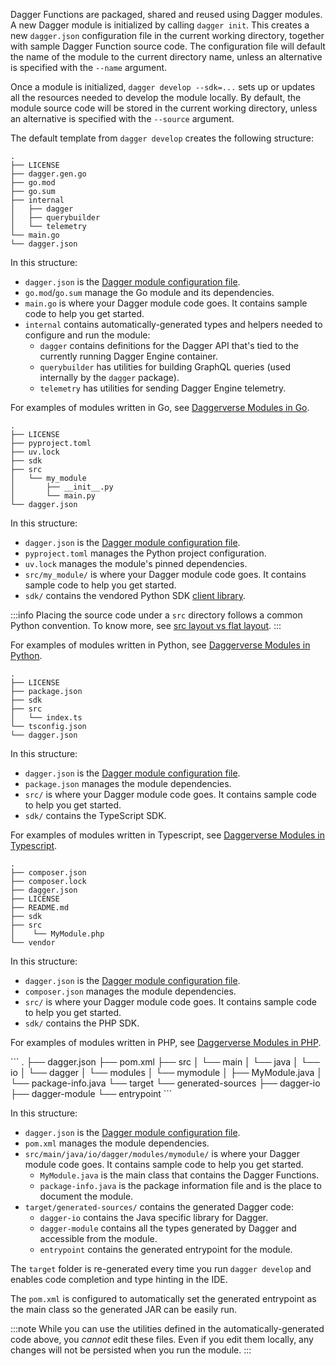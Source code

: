 
Dagger Functions are packaged, shared and reused using Dagger modules. A new Dagger module is initialized by calling `dagger init`. This creates a new `dagger.json` configuration file in the current working directory, together with sample Dagger Function source code. The configuration file will default the name of the module to the current directory name, unless an alternative is specified with the `--name` argument.

Once a module is initialized, `dagger develop --sdk=...` sets up or updates all the resources needed to develop the module locally. By default, the module source code will be stored in the current working directory, unless an alternative is specified with the `--source` argument.

The default template from `dagger develop` creates the following structure:

<Tabs groupId="language" queryString="sdk">
<TabItem value="go" label="Go">

```
.
├── LICENSE
├── dagger.gen.go
├── go.mod
├── go.sum
├── internal
│   ├── dagger
│   ├── querybuilder
│   └── telemetry
└── main.go
└── dagger.json
```

In this structure:

- `dagger.json` is the [Dagger module configuration file](../configuration/modules.mdx).
- `go.mod`/`go.sum` manage the Go module and its dependencies.
- `main.go` is where your Dagger module code goes. It contains sample code to help you get started.
- `internal` contains automatically-generated types and helpers needed to configure and run the module:
    - `dagger` contains definitions for the Dagger API that's tied to the currently running Dagger Engine container.
    - `querybuilder` has utilities for building GraphQL queries (used internally by the `dagger` package).
    - `telemetry` has utilities for sending Dagger Engine telemetry.

For examples of modules written in Go, see [Daggerverse Modules in Go](https://daggerverse.dev/search?sdk=go).

</TabItem>
<TabItem value="Python">

```
.
├── LICENSE
├── pyproject.toml
├── uv.lock
├── sdk
├── src
│   └── my_module
│       ├── __init__.py
│       └── main.py
└── dagger.json
```

In this structure:

- `dagger.json` is the [Dagger module configuration file](../configuration/modules.mdx).
- `pyproject.toml` manages the Python project configuration.
- `uv.lock` manages the module's pinned dependencies.
- `src/my_module/` is where your Dagger module code goes. It contains sample code to help you get started.
- `sdk/` contains the vendored Python SDK [client library](https://pypi.org/project/dagger-io/).

:::info
Placing the source code under a `src` directory follows a common Python convention. To know more, see [src layout vs flat layout](https://packaging.python.org/en/latest/discussions/src-layout-vs-flat-layout/).
:::

For examples of modules written in Python, see [Daggerverse Modules in Python](https://daggerverse.dev/search?sdk=python).

</TabItem>
<TabItem value="TypeScript">

```
.
├── LICENSE
├── package.json
├── sdk
├── src
│   └── index.ts
└── tsconfig.json
└── dagger.json
```

In this structure:

- `dagger.json` is the [Dagger module configuration file](../configuration/modules.mdx).
- `package.json` manages the module dependencies.
- `src/` is where your Dagger module code goes. It contains sample code to help you get started.
- `sdk/` contains the TypeScript SDK.

For examples of modules written in Typescript, see [Daggerverse Modules in Typescript](https://daggerverse.dev/search?sdk=typescript).

</TabItem>
<TabItem value="PHP">

```
.
├── composer.json
├── composer.lock
├── dagger.json
├── LICENSE
├── README.md
├── sdk
├── src
│    └── MyModule.php
└── vendor
```

In this structure:

- `dagger.json` is the [Dagger module configuration file](../configuration/modules.mdx).
- `composer.json` manages the module dependencies.
- `src/` is where your Dagger module code goes. It contains sample code to help you get started.
- `sdk/` contains the PHP SDK.

For examples of modules written in PHP, see [Daggerverse Modules in PHP](https://daggerverse.dev/search?sdk=php).

</TabItem>
<TabItem value="Java">
```
.
├── dagger.json
├── pom.xml
├── src
│   └── main
│       └── java
│           └── io
│               └── dagger
│                   └── modules
│                       └── mymodule
│                           ├── MyModule.java
│                           └── package-info.java
└── target
    └── generated-sources
        ├── dagger-io
        ├── dagger-module
        └── entrypoint
```

In this structure:

- `dagger.json` is the [Dagger module configuration file](../configuration/modules.mdx).
- `pom.xml` manages the module dependencies.
- `src/main/java/io/dagger/modules/mymodule/` is where your Dagger module code goes. It contains sample code to help you get started.
    - `MyModule.java` is the main class that contains the Dagger Functions.
    - `package-info.java` is the package information file and is the place to document the module.
- `target/generated-sources/` contains the generated Dagger code:
    - `dagger-io` contains the Java specific library for Dagger.
    - `dagger-module` contains all the types generated by Dagger and accessible from the module.
    - `entrypoint` contains the generated entrypoint for the module.

The `target` folder is re-generated every time you run `dagger develop` and enables code completion
and type hinting in the IDE.

The `pom.xml` is configured to automatically set the generated entrypoint as the main class so the generated JAR
can be easily run.
</TabItem>
</Tabs>

:::note
While you can use the utilities defined in the automatically-generated code above, you *cannot* edit these files. Even if you edit them locally, any changes will not be persisted when you run the module.
:::

